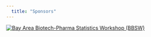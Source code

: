 ```yaml
---
  title: "Sponsors"
---
```


::: {.px-3 .py-5 .my-1 .text-center}
[![Bay Area Biotech-Pharma Statistics Workshop (BBSW)](media/bbswLogoDarkBg.png)](https://www.bbsw.org/)
:::
